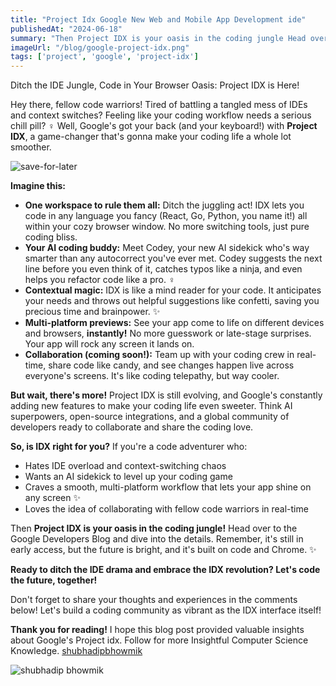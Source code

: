 ```yaml
---
title: "Project Idx Google New Web and Mobile App Development ide"
publishedAt: "2024-06-18"
summary: "Then Project IDX is your oasis in the coding jungle Head over to the Google Developers Blog and dive into the details. Remember, it's still in early access, but the future is bright, and it's built on code and Chrome."
imageUrl: "/blog/google-project-idx.png"
tags: ['project', 'google', 'project-idx']
---
```


Ditch the IDE Jungle, Code in Your Browser Oasis: Project IDX is Here! 

Hey there, fellow code warriors! Tired of battling a tangled mess of IDEs and context switches?  Feeling like your coding workflow needs a serious chill pill? ‍♀️ Well, Google's got your back (and your keyboard!) with **Project IDX**, a game-changer that's gonna make your coding life a whole lot smoother. 


![save-for-later](https://dev-to-uploads.s3.amazonaws.com/uploads/articles/hacwetyvr7un7jj4ya9c.png)

**Imagine this:**

- **One workspace to rule them all:** Ditch the juggling act! IDX lets you code in any language you fancy (React, Go, Python, you name it!) all within your cozy browser window. No more switching tools, just pure coding bliss. 
- **Your AI coding buddy:** Meet Codey, your new AI sidekick who's way smarter than any autocorrect you've ever met. Codey suggests the next line before you even think of it, catches typos like a ninja, and even helps you refactor code like a pro. ‍♀️
- **Contextual magic:** IDX is like a mind reader for your code. It anticipates your needs and throws out helpful suggestions like confetti, saving you precious time and brainpower. ✨
- **Multi-platform previews:** See your app come to life on different devices and browsers, **instantly!** No more guesswork or late-stage surprises. Your app will rock any screen it lands on. 
- **Collaboration (coming soon!):** Team up with your coding crew in real-time, share code like candy, and see changes happen live across everyone's screens. It's like coding telepathy, but way cooler. 


**But wait, there's more!** Project IDX is still evolving, and Google's constantly adding new features to make your coding life even sweeter. Think AI superpowers, open-source integrations, and a global community of developers ready to collaborate and share the coding love. 

**So, is IDX right for you?** If you're a code adventurer who:

- Hates IDE overload and context-switching chaos 
- Wants an AI sidekick to level up your coding game 
- Craves a smooth, multi-platform workflow that lets your app shine on any screen ✨
- Loves the idea of collaborating with fellow code warriors in real-time 

Then **Project IDX is your oasis in the coding jungle!** Head over to the Google Developers Blog and dive into the details. Remember, it's still in early access, but the future is bright, and it's built on code and Chrome. ✨

**Ready to ditch the IDE drama and embrace the IDX revolution? Let's code the future, together!** 


Don't forget to share your thoughts and experiences in the comments below! Let's build a coding community as vibrant as the IDX interface itself!

**Thank you for reading!**
I hope this blog post provided valuable insights about Google's Project idx. Follow for more Insightful Computer Science Knowledge. [shubhadipbhowmik](https://shubhadip.bio.link/)


![shubhadip bhowmik](https://dev-to-uploads.s3.amazonaws.com/uploads/articles/ld0p3gepsury0nh9hi34.png)